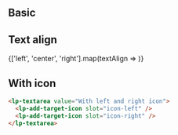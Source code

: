 


<Meta title="Components/Inputs/Textarea" />

<ReadmeWrap>
  <Readme />
</ReadmeWrap>

## Basic

<Preview>
  <lp-textarea />
</Preview>

<Preview light>
  <lp-textarea theme="light" />
</Preview>

## Text align

<Preview>
  {['left', 'center', 'right'].map(textAlign => <lp-textarea key={textAlign} textAlign={textAlign} value={textAlign} />)}
</Preview>

## With icon

<WithIconStoryDescription />

<Preview>
  <lp-textarea value="With left icon">
    <lp-add-target-icon slot="icon-left" />
  </lp-textarea>
  <lp-textarea value="With right icon">
    <lp-add-target-icon slot="icon-right" />
  </lp-textarea>
  <lp-textarea value="With left and right icon">
    <lp-add-target-icon slot="icon-left" />
    <lp-add-target-icon slot="icon-right" />
  </lp-textarea>
</Preview>

<Preview light>
  <lp-textarea theme="light" value="With left icon">
    <lp-add-target-icon slot="icon-left" />
  </lp-textarea>
  <lp-textarea theme="light" value="With right icon">
    <lp-add-target-icon slot="icon-right" />
  </lp-textarea>
  <lp-textarea theme="light" value="With left and right icon">
    <lp-add-target-icon slot="icon-left" />
    <lp-add-target-icon slot="icon-right" />
  </lp-textarea>
</Preview>

```html
<lp-textarea value="With left and right icon">
  <lp-add-target-icon slot="icon-left" />
  <lp-add-target-icon slot="icon-right" />
</lp-textarea>
```

